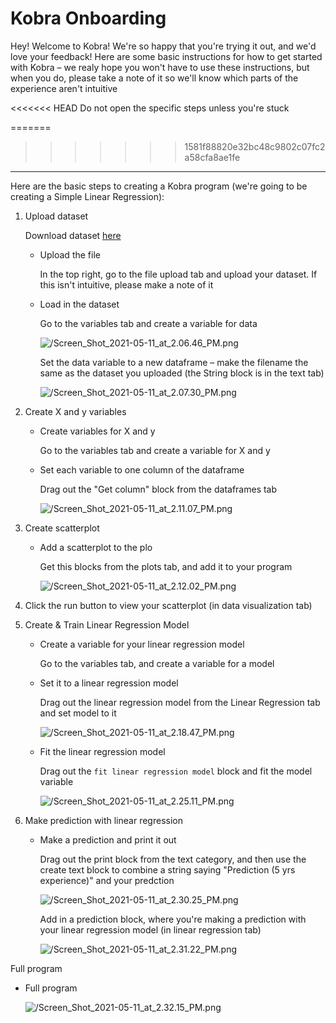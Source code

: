 
# Kobra Onboarding

Hey! Welcome to Kobra! We're so happy that you're trying it out, and we'd love your feedback! Here are some basic instructions for how to get started with Kobra – we realy hope you won't have to use these instructions, but when you do, please take a note of it so we'll know which parts of the experience aren't intuitive

<<<<<<< HEAD
Do not open the specific steps unless you're stuck

=======
>>>>>>> 1581f88820e32bc48c9802c07fc2a58cfa8ae1fe
---

Here are the basic steps to creating a Kobra program (we're going to be creating a Simple Linear Regression):

1. Upload dataset

    Download dataset [here](https://raw.githubusercontent.com/kobra-dev/datasets/main/Salary_Data.csv)

    - Upload the file

        In the top right, go to the file upload tab and upload your dataset. If this isn't intuitive, please make a note of it

    - Load in the dataset

        Go to the variables tab and create a variable for data

        ![/Screen_Shot_2021-05-11_at_2.06.46_PM.png](/Screen_Shot_2021-05-11_at_2.06.46_PM.png)

        Set the data variable to a new dataframe – make the filename the same as the dataset you uploaded (the String block is in the text tab)

        ![/Screen_Shot_2021-05-11_at_2.07.30_PM.png](/Screen_Shot_2021-05-11_at_2.07.30_PM.png)

2. Create X and y variables
    - Create variables for X and y

        Go to the variables tab and create a variable for X and y

    - Set each variable to one column of the dataframe

        Drag out the "Get column" block from the dataframes tab

        ![/Screen_Shot_2021-05-11_at_2.11.07_PM.png](/Screen_Shot_2021-05-11_at_2.11.07_PM.png)

3. Create scatterplot
    - Add a scatterplot to the plo

        Get this blocks from the plots tab, and add it to your program

        ![/Screen_Shot_2021-05-11_at_2.12.02_PM.png](/Screen_Shot_2021-05-11_at_2.12.02_PM.png)

4. Click the run button to view your scatterplot (in data visualization tab)
5. Create & Train Linear Regression Model
    - Create a variable for your linear regression model

        Go to the variables tab, and create a variable for a model

    - Set it to a linear regression model

        Drag out the linear regression model from the Linear Regression tab and set model to it

        ![/Screen_Shot_2021-05-11_at_2.18.47_PM.png](/Screen_Shot_2021-05-11_at_2.18.47_PM.png)

    - Fit the linear regression model

        Drag out the `fit linear regression model` block and fit the model variable

        ![/Screen_Shot_2021-05-11_at_2.25.11_PM.png](/Screen_Shot_2021-05-11_at_2.25.11_PM.png)

6. Make prediction with linear regression
    - Make a prediction and print it out

        Drag out the print block from the text category, and then use the create text block to combine a string saying "Prediction (5 yrs experience)" and your predction

        ![/Screen_Shot_2021-05-11_at_2.30.25_PM.png](/Screen_Shot_2021-05-11_at_2.30.25_PM.png)

        Add in a prediction block, where you're making a prediction with your linear regression model (in linear regression tab)

        ![/Screen_Shot_2021-05-11_at_2.31.22_PM.png](/Screen_Shot_2021-05-11_at_2.31.22_PM.png)

 Full program

- Full program

    ![/Screen_Shot_2021-05-11_at_2.32.15_PM.png](/Screen_Shot_2021-05-11_at_2.32.15_PM.png)
